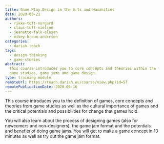 ```yaml
---
title: Game.Play.Design in the Arts and Humanities
date: 2020-08-21
authors:
  - rikke-toft-norgard
  - claus-toft-nielsen
  - jeanette-falk-olesen
  - mikey-bruun-andersen
categories:
  - dariah-teach
tags:
  - design-thinking
  - game-studies
abstract:
  This course introduces you to core concepts and theories within the field of
  game studies, game jams and game design.
type: training module
remoteUrl: https://teach.dariah.eu/course/view.php?id=57
remotePublicationDate: 2020-06-16
---
```


This course introduces you to the definition of games, core concepts and
theories from game studies as well as the cultural importance of games and the
critical potentials and possibilities for change that games hold.

You will also learn about the process of designing games (also for newcomers and
non-designers), the game jam format and the potentials and benefits of doing
game jams. You will get to make a game concept in 10 minutes as well as try out
the game jam format.

<CTA
  title="Interested in learning more?"
  subtitle="Check out Game.Play.Design in the Arts and Humanities on #dariahTeach"
  url="https://teach.dariah.eu/course/view.php?id=57"
/>
